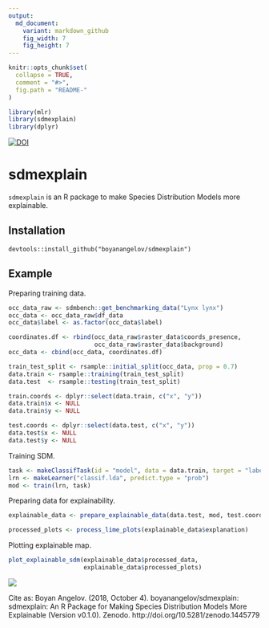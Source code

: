 ```yaml
---
output:
  md_document:
    variant: markdown_github
    fig_width: 7
    fig_height: 7
---
```


<!-- README.md is generated from README.Rmd. Please edit that file -->

```r
knitr::opts_chunk$set(
  collapse = TRUE,
  comment = "#>",
  fig.path = "README-"
)
```


```r
library(mlr)
library(sdmexplain)
library(dplyr)
```

[![DOI](https://zenodo.org/badge/142751918.svg)](https://zenodo.org/badge/latestdoi/142751918)

# sdmexplain

`sdmexplain` is an R package to make Species Distribution Models more explainable.

## Installation

```
devtools::install_github("boyanangelov/sdmexplain")
```

## Example

Preparing training data.

```r
occ_data_raw <- sdmbench::get_benchmarking_data("Lynx lynx")
occ_data <- occ_data_raw$df_data
occ_data$label <- as.factor(occ_data$label)

coordinates.df <- rbind(occ_data_raw$raster_data$coords_presence,
                        occ_data_raw$raster_data$background)
occ_data <- cbind(occ_data, coordinates.df)

train_test_split <- rsample::initial_split(occ_data, prop = 0.7)
data.train <- rsample::training(train_test_split)
data.test  <- rsample::testing(train_test_split)

train.coords <- dplyr::select(data.train, c("x", "y"))
data.train$x <- NULL
data.train$y <- NULL

test.coords <- dplyr::select(data.test, c("x", "y"))
data.test$x <- NULL
data.test$y <- NULL
```

Training SDM.

```r
task <- makeClassifTask(id = "model", data = data.train, target = "label")
lrn <- makeLearner("classif.lda", predict.type = "prob")
mod <- train(lrn, task)
```

Preparing data for explainability.

```r
explainable_data <- prepare_explainable_data(data.test, mod, test.coords)
```

```r
processed_plots <- process_lime_plots(explainable_data$explanation)
```

Plotting explainable map.

```r
plot_explainable_sdm(explainable_data$processed_data,
                     explainable_data$processed_plots)
```


![](screenshots/screenshot_1.png)

Cite as: Boyan Angelov. (2018, October 4). boyanangelov/sdmexplain: sdmexplain: An R Package for Making Species Distribution Models More Explainable (Version v0.1.0). Zenodo. http://doi.org/10.5281/zenodo.1445779
